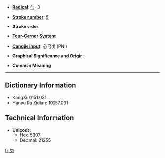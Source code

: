 * '''[[Wiktionary:Chinese radical index| Radical]]''': [[Wiktionary:Chinese radical index 勹|勹]]+3

* '''[[Wiktionary:Chinese total strokes index|Stroke number]]''': [[Wiktionary:Chinese total strokes index 5|5]]

* '''Stroke order''': 

* '''[[Wiktionary:Chinese four corner index|Four-Corner System]]''': 

* '''[[Wiktionary:Chinese Cangjie index|Cangjie input]]''': 心弓戈 (PNI)

* '''Graphical Significance and Origin''': 

* '''Common Meaning'''

----

== Dictionary Information ==

* KangXi: 0151.031
* Hanyu Da Zidian: 10257.031

== Technical Information ==

* '''Unicode''':
** Hex: 5307
** Decimal: 21255

[[fr:匇]]
